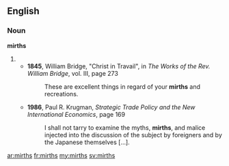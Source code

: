 ==English==
===Noun===
'''mirths'''
# {{plural of|mirth}}
#* '''1845''', William Bridge, "Christ in Travail", in ''The Works of the Rev. William Bridge'', vol. III, page 273
#*: These are excellent things in regard of your '''mirths''' and recreations.
#* '''1986''', Paul R. Krugman, ''Strategic Trade Policy and the New International Economics'', page 169
#*: I shall not tarry to examine the myths, '''mirths''', and malice injected into the discussion of the subject by foreigners and by the Japanese themselves […].

[[ar:mirths]]
[[fr:mirths]]
[[my:mirths]]
[[sv:mirths]]